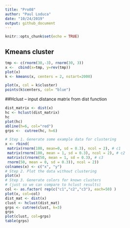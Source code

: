 ```yaml
---
title: "Pro08"
author: "Paul Loduca"
date: "10/24/2019"
output: github_document
---
```


```r
knitr::opts_chunk$set(echo = TRUE)
```

## Kmeans cluster

```r
tmp <- c(rnorm(30,-3), rnorm(30, 3))
x <-  cbind(x=tmp, y=rev(tmp))
plot(x)
k <- kmeans(x, centers = 2, nstart=2000)
```

```r
plot(x, col = k$cluster)
points(k$centers, col= "blue")
```
##Hclust -- input distance matrix from dist function
```r
dist_matrix <- dist(x)
hc <- hclust(dist_matrix)
hc
plot(hc)
abline(h=6, col="red")
grps <-  cutree(hc, h=6)
```
```r
# Step 1. Generate some example data for clustering
x <- rbind(
 matrix(rnorm(100, mean=0, sd = 0.3), ncol = 2), # c1
 matrix(rnorm(100, mean = 1, sd = 0.3), ncol = 2), # c2
 matrix(c(rnorm(50, mean = 1, sd = 0.3), # c3
 rnorm(50, mean = 0, sd = 0.3)), ncol = 2))
colnames(x) <- c("x", "y")
# Step 2. Plot the data without clustering
plot(x)
# Step 3. Generate colors for known clusters
# (just so we can compare to hclust results)
col <- as.factor( rep(c("c1","c2","c3"), each=50) )
plot(x, col=col)
dist_mat <- dist(x)
clust <- hclust(dist_mat)
grps <- cutree(clust, k=3)
grps
plot(clust, col=grps)
table(grps)
```

